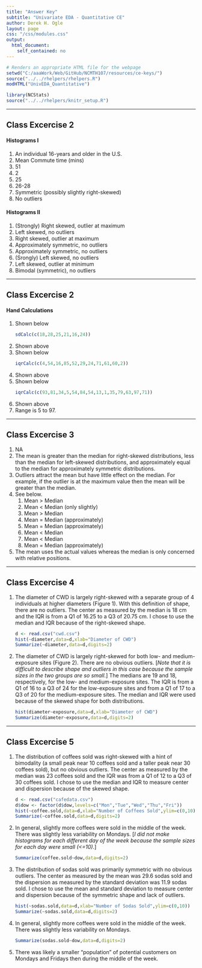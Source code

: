 ```yaml
---
title: "Answer Key"
subtitle: "Univariate EDA - Quantitative CE"
author: Derek H. Ogle
layout: page
css: "/css/modules.css"
output:
  html_document:
    self_contained: no
---
```


```r
# Renders an appropriate HTML file for the webpage
setwd("C:/aaaWork/Web/GitHub/NCMTH107/resources/ce-keys/")
source("../../rhelpers/rhelpers.R")
modHTML("UnivEDA_Quantitative")
```

```r
library(NCStats)
source("../../rhelpers/knitr_setup.R")
```

----

## Class Excercise 2
#### Histograms I

1. An individual 16-years and older in the U.S.
1. Mean Commute time (mins)
1. 51
1. 2
1. 25
1. 26-28
1. Symmetric (possibly slightly right-skewed)
1. No outliers

#### Histograms II

1. (Strongly) Right skewed, outlier at maximum
1. Left skewed, no outliers
1. Right skewed, outlier at maximum
1. Approximately symmetric, no outliers
1. Approximately symmetric, no outliers
1. (Srongly) Left skewed, no outliers
1. Left skewed, outlier at minimum
1. Bimodal (symmetric), no outliers

----

## Class Excercise 2
#### Hand Calculations

<ol>
<li>Shown below</li>
```r
sdCalc(c(18,28,25,21,16,24))
```
<li>Shown above</li>
<li>Shown below</li>
```r
iqrCalc(c(4,54,16,85,52,29,24,71,61,60,2))
```
<li>Shown above</li>
<li>Shown below</li>
```r
iqrCalc(c(93,81,34,5,54,84,54,13,1,35,79,63,97,71))
```

<li>Shown above</li>
<li>Range is 5 to 97.</li>
</ol>

----

## Class Excercise 3
1. NA
1. The mean is greater than the median for right-skewed distributions, less than the median for left-skewed distributions, and approximately equal to the median for approximately symmetric distributions.
1. Outliers attract the mean but have little effect on the median.  For example, if the outlier is at the maximum value then the mean will be greater than the median.
1. See below.
    1. Mean > Median
    1. Mean < Median (only slightly)
    1. Mean > Median
    1. Mean = Median (approximately)
    1. Mean = Median (approximately)
    1. Mean < Median
    1. Mean < Median
    1. Mean = Median (approximately)
1. The mean uses the actual values whereas the median is only concerned with relative positions.

----

## Class Excercise 4
<ol>
<li>The diameter of CWD is largely right-skewed with a separate group of 4 individuals at higher diameters (Figure 1).  With this definition of shape, there are no outliers.  The center as measured by the median is 18 cm and the IQR is from a Q1 of 16.25 to a Q3 of 20.75 cm.  I chose to use the median and IQR because of the right-skewed shape.</li>
```r
d <- read.csv("cwd.csv")
hist(~diameter,data=d,xlab="Diameter of CWD")
Summarize(~diameter,data=d,digits=2)
```

<li>The diameter of CWD is largely right-skewed for both low- and medium-exposure sites (Figure 2).  There are no obvious outliers.  [<i>Note that it is difficult to describe shape and outliers in this case because the sample sizes in the two groups are so small.</i>]  The medians are 19 and 18, respectively, for the low- and medium-exposure sites.  The IQR is from a Q1 of 16 to a Q3 of 24 for the low-exposure sites and from a Q1 of 17 to a Q3 of 20 for the medium-exposure sites.  The median and IQR were used because of the skewed shape for both distributions.</li>
```r
hist(diameter~exposure,data=d,xlab="Diameter of CWD")
Summarize(diameter~exposure,data=d,digits=2)
```
</ol>

----

## Class Excercise 5

<ol>
<li>The distribution of coffees sold was right-skewed with a hint of bimodality (a small peak near 10 coffees sold and a taller peak near 30 coffees sold), but no obvious outliers.  The center as measured by the median was 23 coffees sold and the IQR was from a Q1 of 12 to a Q3 of 30 coffees sold.  I chose to use the median and IQR to measure center and dispersion because of the skewed shape.</li>

```r
d <- read.csv("cafedata.csv")
d$dow <- factor(d$dow,levels=c("Mon","Tue","Wed","Thu","Fri"))
hist(~coffee.sold,data=d,xlab="Number of Coffees Sold",ylim=c(0,10))
Summarize(~coffee.sold,data=d,digits=2)
```

<li>In general, slightly more coffees were sold in the middle of the week.  There was slightly less variability on Mondays. [<i>I did not make histograms for each different day of the week because the sample sizes for each day were small (<=10).</i>]</li>

```r
Summarize(coffee.sold~dow,data=d,digits=2)
```

<li>The distribution of sodas sold was primarily symmetric with no obvious outliers.  The center as measured by the mean was 29.6 sodas sold and the dispersion as measured by the standard deviation was 11.9 sodas sold.  I chose to use the mean and standard deviation to measure center and dispersion because of the symmetric shape and lack of outliers.</li>

```r
hist(~sodas.sold,data=d,xlab="Number of Sodas Sold",ylim=c(0,10))
Summarize(~sodas.sold,data=d,digits=2)
```

<li>In general, slightly more coffees were sold in the middle of the week.  There was slightly less variability on Mondays.</li>

```r
Summarize(sodas.sold~dow,data=d,digits=2)
```

<li>There was likely a smaller "population" of potential customers on Mondays and Fridays then during the middle of the week.</li>
</ol>
